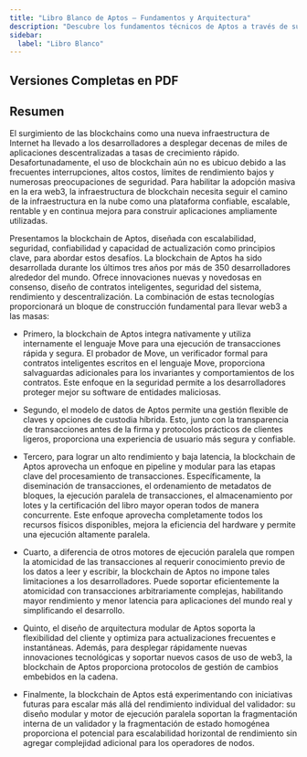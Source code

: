 ```yaml
---
title: "Libro Blanco de Aptos – Fundamentos y Arquitectura"
description: "Descubre los fundamentos técnicos de Aptos a través de su libro blanco oficial. Arquitectura blockchain, consenso, seguridad y innovaciones clave explicadas."
sidebar:
  label: "Libro Blanco"
---
```



## Versiones Completas en PDF

<CardGrid>
  <LinkCard href="https://aptosnetwork.com/whitepaper/aptos-whitepaper_en.pdf" title="🇺🇸 English (en-US) ↗" description="Libro Blanco Original de Aptos en PDF en Inglés" target="_blank" />

  <LinkCard href="https://aptosnetwork.com/whitepaper/aptos-whitepaper_ko.pdf" title="🇰🇷 한국어 Korean (ko-KR) ↗" description="Libro Blanco de Aptos en PDF traducido al Coreano" target="_blank" />

  <LinkCard href="https://aptosnetwork.com/whitepaper/aptos-whitepaper_ja.pdf" title="🇯🇵 日本語 Japanese (ja-JP) ↗" description="Libro Blanco de Aptos en PDF traducido al Japonés" target="_blank" />

  <LinkCard href="https://aptosnetwork.com/whitepaper/aptos-whitepaper_es.pdf" title="🇪🇸 Español Spanish (es-ES) ↗" description="Libro Blanco de Aptos en PDF traducido al Español" target="_blank" />
</CardGrid>

## Resumen

El surgimiento de las blockchains como una nueva infraestructura de Internet ha llevado a los desarrolladores a desplegar decenas de miles de aplicaciones descentralizadas a tasas de crecimiento rápido.
Desafortunadamente, el uso de blockchain aún no es ubicuo debido a las frecuentes interrupciones, altos costos, límites de rendimiento bajos y numerosas preocupaciones de seguridad. Para habilitar la adopción masiva en la era web3, la infraestructura de blockchain necesita seguir el camino de la infraestructura en la nube como una plataforma confiable, escalable, rentable y en continua mejora para construir aplicaciones ampliamente utilizadas.

Presentamos la blockchain de Aptos, diseñada con escalabilidad, seguridad, confiabilidad y capacidad de actualización como principios clave, para abordar estos desafíos. La blockchain de Aptos ha sido desarrollada durante los últimos tres años por más de 350 desarrolladores alrededor del mundo. Ofrece innovaciones nuevas y novedosas en consenso, diseño de contratos inteligentes, seguridad del sistema, rendimiento y descentralización. La combinación de estas tecnologías proporcionará un bloque de construcción fundamental para llevar web3 a las masas:

- Primero, la blockchain de Aptos integra nativamente y utiliza internamente el lenguaje Move para una ejecución de transacciones rápida y segura. El probador de Move, un verificador formal para contratos inteligentes escritos en el lenguaje Move, proporciona salvaguardas adicionales para los invariantes y comportamientos de los contratos. Este enfoque en la seguridad permite a los desarrolladores proteger mejor su software de entidades maliciosas.

- Segundo, el modelo de datos de Aptos permite una gestión flexible de claves y opciones de custodia híbrida. Esto, junto con la transparencia de transacciones antes de la firma y protocolos prácticos de clientes ligeros, proporciona una experiencia de usuario más segura y confiable.

- Tercero, para lograr un alto rendimiento y baja latencia, la blockchain de Aptos aprovecha un enfoque en pipeline y modular para las etapas clave del procesamiento de transacciones. Específicamente, la diseminación de transacciones, el ordenamiento de metadatos de bloques, la ejecución paralela de transacciones, el almacenamiento por lotes y la certificación del libro mayor operan todos de manera concurrente. Este enfoque aprovecha completamente todos los recursos físicos disponibles, mejora la eficiencia del hardware y permite una ejecución altamente paralela.

- Cuarto, a diferencia de otros motores de ejecución paralela que rompen la atomicidad de las transacciones al requerir conocimiento previo de los datos a leer y escribir, la blockchain de Aptos no impone tales limitaciones a los desarrolladores. Puede soportar eficientemente la atomicidad con transacciones arbitrariamente complejas, habilitando mayor rendimiento y menor latencia para aplicaciones del mundo real y simplificando el desarrollo.

- Quinto, el diseño de arquitectura modular de Aptos soporta la flexibilidad del cliente y optimiza para actualizaciones frecuentes e instantáneas. Además, para desplegar rápidamente nuevas innovaciones tecnológicas y soportar nuevos casos de uso de web3, la blockchain de Aptos proporciona protocolos de gestión de cambios embebidos en la cadena.

- Finalmente, la blockchain de Aptos está experimentando con iniciativas futuras para escalar más allá del rendimiento individual del validador: su diseño modular y motor de ejecución paralela soportan la fragmentación interna de un validador y la fragmentación de estado homogénea proporciona el potencial para escalabilidad horizontal de rendimiento sin agregar complejidad adicional para los operadores de nodos.
